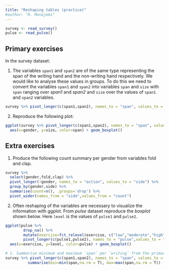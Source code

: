 ```yaml
---
title: "Reshaping tables (practice)"
#author: "R. Monajemi"
---
```


```r
survey <- read_survey()
pulse <- read_pulse()
```

## Primary exercises

In the survey dataset:

1. The variables `span1` and `span2` are of the same type representing the span of the writing hand and the non-writing hand respectively. We would like to analyse these values in groups. To do this we need to convert the variables `span1` and `span2` into variables `span` and `size` with `span` ranging over *span1* and *span2* and `size` over the values of `span1` and `span2` variables.     
  
```r
survey %>% pivot_longer(c(span1,span2), names_to = "span", values_to = "size")
```

2. Reproduce the following plot:  

```r
ggplot(survey %>% pivot_longer(c(span1,span2), names_to = "span", values_to = "size")) + 
  aes(x=gender, y=size, color=span) + geom_boxplot()
```


## Extra exercises

1. Produce the following count summary per gender from variables fold and clap.

```r
survey %>% 
  select(gender,fold,clap) %>% 
  pivot_longer(!gender, names_to = "action", values_to = "side") %>% 
  group_by(gender,side) %>% 
  summarise(count=n(), .groups='drop') %>% 
  pivot_wider(names_from = "side",values_from = "count")
```
  
2. Often reshaping of the variables are necessary to visualize the information with ggplot. From *pulse* dataset reproduce the  *boxplot* shown below. Here `level` is the values of  `pulse1` and `pulse2`.   

```r
ggplot(pulse %>% 
        drop_na() %>% 
        mutate(exercise=fct_relevel(exercise, c("low","moderate","high"))) %>%
        pivot_longer(c(pulse1,pulse2), names_to = "pulse",values_to = "level") ) + 
  aes(x=exercise, y=level, color=pulse) + geom_boxplot()
```







```r
# 1. Summarise minimum and maximum `span` per `writing` from the primary exercise (1). 
survey %>% pivot_longer(c(span1,span2), names_to = "span", values_to = "size") %>% group_by() %>%  
          summarise(min=min(span,na.rm = T), max=max(span,na.rm = T))
```

<!-- 
1. Two other categorical variables in the pulse dataset which can be gathered are `smokes` and `alcohol`. Do this into new variables `drug_habit` and `drug_use`.
--> 
